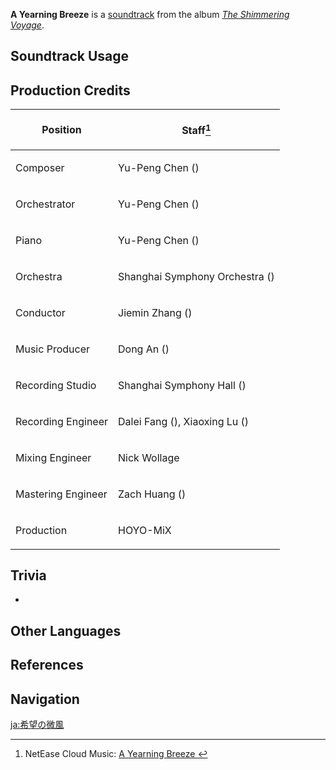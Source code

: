 {{Soundtrack Infobox
|image          = The Shimmering Voyage.png
|album          = The Shimmering Voyage
|disc           = 2
|number         = 31
|featured       =
|featured2      =
|featured3      =
|featured_disc  =
|featured_disc2 =
|featured_disc3 =
|youtube_id     = P8x-HrWRuso
|spotify_id     = 0AByxj48MGshxEFMPgf9bv
|previous       = L'arrivo Della Signora
|next           = Ripples of Daydream
}}
'''A Yearning Breeze''' is a [[soundtrack]] from the album ''[[The Shimmering Voyage]]''.

==Soundtrack Usage==
{{Soundtrack Usage
|quest     = Should You Be Trapped in a Windless Land (Quest)//cutscene
|location  = 
|domain    = 
}}

==Production Credits==
{| class="wikitable"
! Position
! Staff<ref>NetEase Cloud Music: [https://music.163.com/#/song?id=1861577582 A Yearning Breeze {{zh|希望的和风}}]</ref>
|-
! Composer
| Yu-Peng Chen ({{zh|陈致逸}})
|-
! Orchestrator
| Yu-Peng Chen ({{zh|陈致逸}})
|-
! Piano
| Yu-Peng Chen ({{zh|陈致逸}})
|-
! Orchestra
| Shanghai Symphony Orchestra ({{zh|上海交响乐团}})
|-
! Conductor
| Jiemin Zhang ({{zh|张洁敏}})
|-
! Music Producer
| Dong An ({{zh|安栋}})
|-
! Recording Studio
| Shanghai Symphony Hall ({{zh|上海交响乐团音乐厅}})
|-
! Recording Engineer
| Dalei Fang ({{zh|房大磊}}), Xiaoxing Lu ({{zh|陆晓幸}})
|-
! Mixing Engineer
| Nick Wollage
|-
! Mastering Engineer
| Zach Huang ({{zh|黄巍}})
|-
! Production
| HOYO-MiX
|}

==Trivia==
* {{Transclude|What a Hopeful Voyage|WhataHopefulVoyageLeitmotif1|section=1}}

==Other Languages==
{{Other Languages
|en      = A Yearning Breeze
|zhs     = 希望的和风
|zhs_rm  = Xīwàng de Héfēng
|zht     = 希望的和風
|zht_rm  = Xīwàng de Héfēng
|zh_tl   = The Gentle Breeze of Hope
|ja      = 希望の微風
|ja_rm   = Kibou no Soyokaze
|ja_tl   = The Gentle Breeze of Hope
}}

==References==
{{Reflist}}

==Navigation==
{{Soundtrack Navbox|The Shimmering Voyage|1}}

[[ja:希望の微風]]